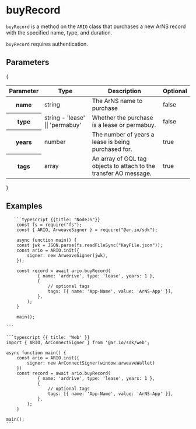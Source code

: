 
<HeroPattern />

# buyRecord

`buyRecord` is a method on the `ARIO` class that purchases a new ArNS record with the specified name, type, and duration.

`buyRecord` requires authentication.

## Parameters

{

<div style={{ textAlign: 'center' }}>
  <table className="inline-table">
    <thead>
      <tr>
        <th>Parameter</th>
        <th>Type</th>
        <th>Description</th>
        <th>Optional</th>
      </tr>
    </thead>
    <tbody>
      <tr>
        <th>name</th>
        <td>string</td>
        <td>The ArNS name to purchase</td>
        <td>false</td>
      </tr>
      <tr>
        <th>type</th>
        <td>string - 'lease' || 'permabuy'</td>
        <td>Whether the purchase is a lease or permabuy.</td>
        <td>false</td>
      </tr>
      <tr>
        <th>years</th>
        <td>number</td>
        <td>The number of years a lease is being purchased for.</td>
        <td>true</td>
      </tr>
      <tr>
        <th>tags</th>
        <td>array</td>
        <td>
          An array of GQL tag objects to attach to the transfer AO message.
        </td>
        <td>true</td>
      </tr>
    </tbody>
  </table>
</div>
}

## Examples

<CodeGroup title="buyRecord">

       ```typescript {{title: "NodeJS"}}
        const fs = require("fs");
        const { ARIO, ArweaveSigner } = require("@ar.io/sdk");

        async function main() {
        const jwk = JSON.parse(fs.readFileSync("KeyFile.json"));
        const ario = ARIO.init({
            signer: new ArweaveSigner(jwk),
        });

        const record = await ario.buyRecord(
                { name: 'ardrive', type: 'lease', years: 1 },
                {
                    // optional tags
                    tags: [{ name: 'App-Name', value: 'ArNS-App' }],
                },
            );
        }

        main();

    ```

    ```typescript {{ title: 'Web' }}
    import { ARIO, ArConnectSigner } from '@ar.io/sdk/web';

    async function main() {
        const ario = ARIO.init({
            signer: new ArConnectSigner(window.arweaveWallet)
        })
        const record = await ario.buyRecord(
                { name: 'ardrive', type: 'lease', years: 1 },
                {
                    // optional tags
                    tags: [{ name: 'App-Name', value: 'ArNS-App' }],
                },
            );
        }

    main();
    ```

</CodeGroup>

